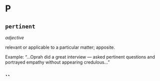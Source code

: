 # P


## `pertinent`

*adjective*

relevant or applicable to a particular matter; apposite.

Example: "...Oprah did a great interview — asked pertinent questions and portrayed empathy without appearing credulous..."


## ``
